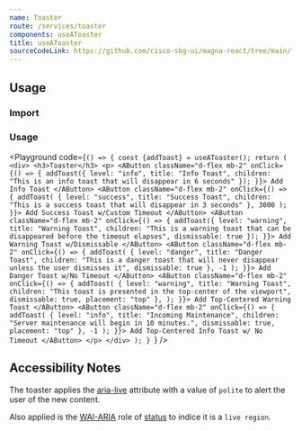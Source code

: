 ```yaml
---
name: Toaster
route: /services/toaster
components: useAToaster
title: useAToaster
sourceCodeLink: https://github.com/cisco-sbg-ui/magna-react/tree/main/framework/components/useAToaster
---
```


## Usage

### Import

<ComponentImport components="useAToaster" />

### Usage

<Playground
  code={`() => {
  const {addToast} = useAToaster();
  return (
    <div>
      <h3>Toaster</h3>
      <p>
        <AButton
          className="d-flex mb-2"
          onClick={() => {
            addToast({
              level: "info",
              title: "Info Toast",
              children: "This is an info toast that will disappear in 6 seconds"
            });
          }}>
          Add Info Toast
        </AButton>
        <AButton
          className="d-flex mb-2"
          onClick={() => {
            addToast(
              {
                level: "success",
                title: "Success Toast",
                children: "This is a success toast that will disappear in 3 seconds"
              },
              3000
            );
          }}>
          Add Success Toast w/Custom Timeout
        </AButton>
        <AButton
          className="d-flex mb-2"
          onClick={() => {
            addToast({
              level: "warning",
              title: "Warning Toast",
              children: "This is a warning toast that can be disappeared before the timeout elapses",
              dismissable: true
            });
          }}>
          Add Warning Toast w/Dismissable
        </AButton>
        <AButton
          className="d-flex mb-2"
          onClick={() => {
            addToast(
              {
                level: "danger",
                title: "Danger Toast",
                children: "This is a danger toast that will never disappear unless the user dismisses it",
                dismissable: true
              },
              -1
            );
          }}>
          Add Danger Toast w/No Timeout
        </AButton>
        <AButton
          className="d-flex mb-2"
          onClick={() => {
            addToast(
              {
                level: "warning",
                title: "Warning Toast",
                children: "This toast is presented in the top-center of the viewport",
                dismissable: true,
                placement: "top"
              },
            );
          }}>
          Add Top-Centered Warning Toast
        </AButton>
        <AButton
          className="d-flex mb-2"
          onClick={() => {
            addToast(
              {
                level: "info",
                title: "Incoming Maintenance",
                children: "Server maintenance will begin in 10 minutes.",
                dismissable: true,
                placement: "top"
              },
              -1
            );
          }}>
          Add Top-Centered Info Toast w/ No Timeout
        </AButton>
      </p>
    </div>
  );
}
`}
/>

## Accessibility Notes

The toaster applies the [aria-live](https://www.w3.org/TR/wai-aria/#aria-live) attribute with a value of `polite` to alert the user of the new content.

Also applied is the [WAI-ARIA](https://www.w3.org/WAI/standards-guidelines/aria/) role of [status](https://www.w3.org/TR/wai-aria/#status) to indice it is a `live region`.
